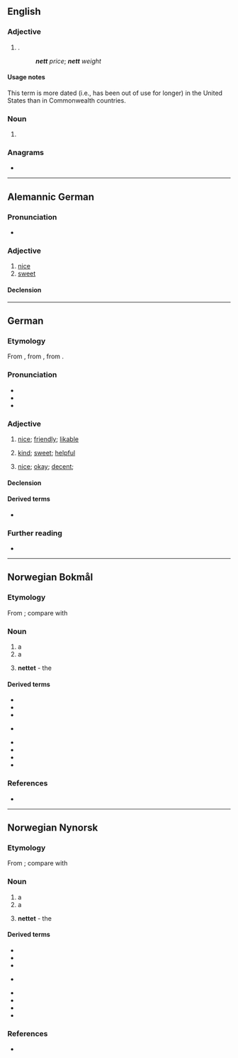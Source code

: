==English==

===Adjective===
{{en-adj|-}}

# {{lb|en|dated}} {{alternative spelling of|net|lang=en|nodot=1}} {{gloss|remaining after [[expense]]s or [[deductions]]}}.
#: '''''nett''' price''; '''''nett''' weight''

====Usage notes====
This term is more dated (i.e., has been out of use for longer) in the United States than in Commonwealth countries.

===Noun===
{{en-noun}}

# {{obsolete form of|net|lang=en}}

===Anagrams===
* {{l|en|tent}}

----

==Alemannic German==

===Pronunciation===
* {{IPA|/net/|lang=gsw}}

===Adjective===
{{head|gsw|adjective|comparative|netter|superlative|nettischt}}

# [[nice]]
# [[sweet]]

====Declension====
{{gsw-decl-adj|nett}}

----

==German==

===Etymology===
From {{etyl|dum|de}} {{m|dum|net||neat, decent, pretty}}, from {{etyl|fro|de}} {{m|fro|net||neat, decent}}, from {{etyl|la|de}} {{m|la|nitidus}}.

===Pronunciation===
* {{IPA|/nɛt/|lang=de}}
* {{audio|De-nett.ogg|Audio (Germany)|lang=de}}
* {{audio|De-at-nett.ogg|Audio (Austria)|lang=de}}

===Adjective===
{{de-adj|netter|nettesten}}

# {{lb|de|of people}} [[nice]]; [[friendly]]; [[likable]]
# {{lb|de|of people; deeds}} [[kind]]; [[sweet]]; [[helpful]]
# {{lb|de|of things; situations}} [[nice]]; [[okay]]; [[decent]]; {{non-gloss definition|often expressing a more reluctant praise}}

====Declension====
{{de-decl-adj|nett|netter|nettest}}

====Derived terms====
* {{l|de|Nettigkeit}}

===Further reading===
* {{R:Duden}}

----

==Norwegian Bokmål==

===Etymology===
From {{etyl|non|nb}} {{m|non|net}}; compare with {{cog|de|Netz}}

===Noun===
{{nb-noun-n1}}

# a {{l|en|net}}
# a {{l|en|network}}
# {{qualifier|in definite singular form}} '''nettet''' - the {{l|en|Internet}}

====Derived terms====
{{top2}}
* {{l|nb|internett}}
* {{l|nb|nettadresse}}
* {{l|nb|nettkamera}}
* {{l|nb|nettopp}} {{qualifier|of adverb}}
{{mid2}}
* {{l|nb|nettsted}}
* {{l|nb|nettverk}}
* {{l|nb|rutenett}}
* {{l|nb|stålnett}}
{{bottom}}

===References===
* {{R:The Bokmål Dictionary}}

----

==Norwegian Nynorsk==

===Etymology===
From {{etyl|non|nn}} {{m|non|net}}; compare with {{cog|de|Netz}}

===Noun===
{{nn-noun-n1}}

# a {{l|en|net}}
# a {{l|en|network}}
# {{qualifier|in definite singular form}} '''nettet''' - the {{l|en|Internet}}

====Derived terms====
{{top2}}
* {{l|nn|internett}}
* {{l|nn|nettadresse}}
* {{l|nn|nettkamera}}
* {{l|nn|nettopp}} {{qualifier|of adverb}}
{{mid2}}
* {{l|nn|nettstad}}
* {{l|nn|nettverk}}
* {{l|nn|rutenett}}
* {{l|nn|stålnett}}
{{bottom}}

===References===
* {{R:The Nynorsk Dictionary}}